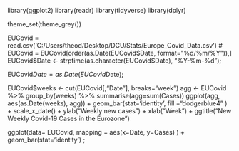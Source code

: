 library(ggplot2)
library(readr)
library(tidyverse)
library(dplyr)

theme_set(theme_grey())

EUCovid = read.csv('C:/Users/theod/Desktop/DCU/Stats/Europe_Covid_Data.csv')
# EUCovid = EUCovid[order(as.Date(EUCovid$Date, format="%d/%m/%Y")),]
EUCovid$Date <- strptime(as.character(EUCovid$Date), "%Y-%m-%d");

EUCovid$Date = as.Date(EUCovid$Date);

EUCovid$weeks <- cut(EUCovid[,"Date"], breaks="week")
agg <- EUCovid %>% group_by(weeks) %>% summarise(agg=sum(Cases))
ggplot(agg, aes(as.Date(weeks), agg)) + geom_bar(stat='identity', fill ="dodgerblue4" ) + scale_x_date() +
    ylab("Weekly new cases") + xlab("Week") + ggtitle("New Weekly Covid-19 Cases in the Eurozone")

ggplot(data= EUCovid, mapping = aes(x=Date, y=Cases) ) + geom_bar(stat='identity') ;

